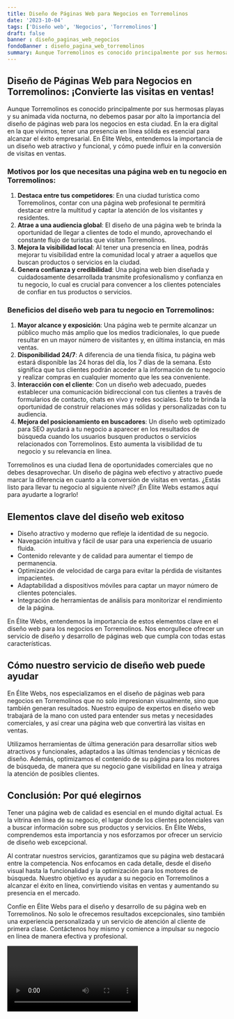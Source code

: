 ```yaml
---
title: Diseño de Páginas Web para Negocios en Torremolinos
date: '2023-10-04'
tags: ['Diseño web', 'Negocios', 'Torremolinos']
draft: false
banner : diseño_paginas_web_negocios
fondoBanner : diseño_pagina_web_torremolinos
summary: Aunque Torremolinos es conocido principalmente por sus hermosas playas y su animada vida nocturna, no debemos pasar por alto la importancia del diseño de páginas web para los negocios en esta ciudad. En la era digital en la que vivimos, tener una presencia en línea sólida es esencial para alcanzar el éxito empresarial. En Élite Webs, entendemos la importancia de un diseño web atractivo y funcional, y cómo puede influir en la conversión de visitas en ventas.
---
```


## Diseño de Páginas Web para Negocios en Torremolinos: ¡Convierte las visitas en ventas!

Aunque Torremolinos es conocido principalmente por sus hermosas playas y su animada vida nocturna, no debemos pasar por alto la importancia del diseño de páginas web para los negocios en esta ciudad. En la era digital en la que vivimos, tener una presencia en línea sólida es esencial para alcanzar el éxito empresarial. En Élite Webs, entendemos la importancia de un diseño web atractivo y funcional, y cómo puede influir en la conversión de visitas en ventas.

### Motivos por los que necesitas una página web en tu negocio en Torremolinos:
1. **Destaca entre tus competidores**: En una ciudad turística como Torremolinos, contar con una página web profesional te permitirá destacar entre la multitud y captar la atención de los visitantes y residentes.
2. **Atrae a una audiencia global**: El diseño de una página web te brinda la oportunidad de llegar a clientes de todo el mundo, aprovechando el constante flujo de turistas que visitan Torremolinos.
3. **Mejora la visibilidad local**: Al tener una presencia en línea, podrás mejorar tu visibilidad entre la comunidad local y atraer a aquellos que buscan productos o servicios en la ciudad.
4. **Genera confianza y credibilidad**: Una página web bien diseñada y cuidadosamente desarrollada transmite profesionalismo y confianza en tu negocio, lo cual es crucial para convencer a los clientes potenciales de confiar en tus productos o servicios.

### Beneficios del diseño web para tu negocio en Torremolinos:
1. **Mayor alcance y exposición**: Una página web te permite alcanzar un público mucho más amplio que los medios tradicionales, lo que puede resultar en un mayor número de visitantes y, en última instancia, en más ventas.
2. **Disponibilidad 24/7**: A diferencia de una tienda física, tu página web estará disponible las 24 horas del día, los 7 días de la semana. Esto significa que tus clientes podrán acceder a la información de tu negocio y realizar compras en cualquier momento que les sea conveniente.
3. **Interacción con el cliente**: Con un diseño web adecuado, puedes establecer una comunicación bidireccional con tus clientes a través de formularios de contacto, chats en vivo y redes sociales. Esto te brinda la oportunidad de construir relaciones más sólidas y personalizadas con tu audiencia.
4. **Mejora del posicionamiento en buscadores**: Un diseño web optimizado para SEO ayudará a tu negocio a aparecer en los resultados de búsqueda cuando los usuarios busquen productos o servicios relacionados con Torremolinos. Esto aumenta la visibilidad de tu negocio y su relevancia en línea.

Torremolinos es una ciudad llena de oportunidades comerciales que no debes desaprovechar. Un diseño de página web efectivo y atractivo puede marcar la diferencia en cuanto a la conversión de visitas en ventas. ¿Estás listo para llevar tu negocio al siguiente nivel? ¡En Élite Webs estamos aquí para ayudarte a lograrlo!

<GifSeo />

<Cta />

## Elementos clave del diseño web exitoso

- Diseño atractivo y moderno que refleje la identidad de su negocio.
- Navegación intuitiva y fácil de usar para una experiencia de usuario fluida.
- Contenido relevante y de calidad para aumentar el tiempo de permanencia.
- Optimización de velocidad de carga para evitar la pérdida de visitantes impacientes.
- Adaptabilidad a dispositivos móviles para captar un mayor número de clientes potenciales.
- Integración de herramientas de análisis para monitorizar el rendimiento de la página.

En Élite Webs, entendemos la importancia de estos elementos clave en el diseño web para los negocios en Torremolinos. Nos enorgullece ofrecer un servicio de diseño y desarrollo de páginas web que cumpla con todas estas características.

## Cómo nuestro servicio de diseño web puede ayudar

En Élite Webs, nos especializamos en el diseño de páginas web para negocios en Torremolinos que no solo impresionan visualmente, sino que también generan resultados. Nuestro equipo de expertos en diseño web trabajará de la mano con usted para entender sus metas y necesidades comerciales, y así crear una página web que convertirá las visitas en ventas.

Utilizamos herramientas de última generación para desarrollar sitios web atractivos y funcionales, adaptados a las últimas tendencias y técnicas de diseño. Además, optimizamos el contenido de su página para los motores de búsqueda, de manera que su negocio gane visibilidad en línea y atraiga la atención de posibles clientes.

## Conclusión: Por qué elegirnos

Tener una página web de calidad es esencial en el mundo digital actual. Es la vitrina en línea de su negocio, el lugar donde los clientes potenciales van a buscar información sobre sus productos y servicios. En Élite Webs, comprendemos esta importancia y nos esforzamos por ofrecer un servicio de diseño web excepcional.

Al contratar nuestros servicios, garantizamos que su página web destacará entre la competencia. Nos enfocamos en cada detalle, desde el diseño visual hasta la funcionalidad y la optimización para los motores de búsqueda. Nuestro objetivo es ayudar a su negocio en Torremolinos a alcanzar el éxito en línea, convirtiendo visitas en ventas y aumentando su presencia en el mercado.

Confíe en Élite Webs para el diseño y desarrollo de su página web en Torremolinos. No solo le ofrecemos resultados excepcionales, sino también una experiencia personalizada y un servicio de atención al cliente de primera clase. Contáctenos hoy mismo y comience a impulsar su negocio en línea de manera efectiva y profesional.

<Video />

<CtaBot job='Negocios' city='Torremolinos'/>

<Gmaps query='Torremolinos+españa+maps' />